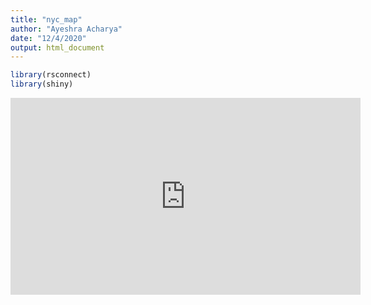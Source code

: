 ```yaml
---
title: "nyc_map"
author: "Ayeshra Acharya"
date: "12/4/2020"
output: html_document
---
```

```r
library(rsconnect)
library(shiny)
```

<iframe width="560" height="315" src="https://www.youtube.com/embed/owsfdh4gxyc" frameborder="0" allowfullscreen></iframe>